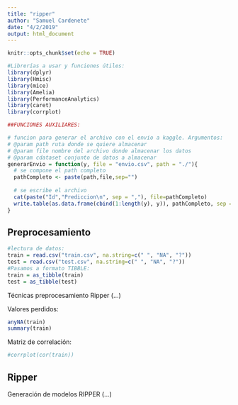 ```yaml
---
title: "ripper"
author: "Samuel Cardenete"
date: "4/2/2019"
output: html_document
---
```


```r
knitr::opts_chunk$set(echo = TRUE)
```

```r
#Librerías a usar y funciones útiles:
library(dplyr)
library(Hmisc)
library(mice)
library(Amelia)
library(PerformanceAnalytics)
library(caret)
library(corrplot)

##FUNCIONES AUXILIARES:

# funcion para generar el archivo con el envio a kaggle. Argumentos:
# @param path ruta donde se quiere almacenar
# @param file nombre del archivo donde almacenar los datos
# @param cdataset conjunto de datos a almacenar
generarEnvio = function(y, file = "envio.csv", path = "./"){
  # se compone el path completo
  pathCompleto <- paste(path,file,sep="")
  
  # se escribe el archivo
  cat(paste("Id","Prediccion\n", sep = ","), file=pathCompleto)
  write.table(as.data.frame(cbind(1:length(y), y)), pathCompleto, sep = ",", row.names = FALSE, col.names = FALSE, append = TRUE)
}
```

## Preprocesamiento 
```r
#lectura de datos:
train = read.csv("train.csv", na.string=c(" ", "NA", "?"))
test = read.csv("test.csv", na.string=c(" ", "NA", "?"))
#Pasamos a formato TIBBLE:
train = as_tibble(train)
test = as_tibble(test)
```
Técnicas preprocesamiento Ripper (...)

Valores perdidos:
```r
anyNA(train)
summary(train)
```

Matriz de correlación:

```r
#corrplot(cor(train))
```


## Ripper

Generación de modelos RIPPER (...)

```r

```

